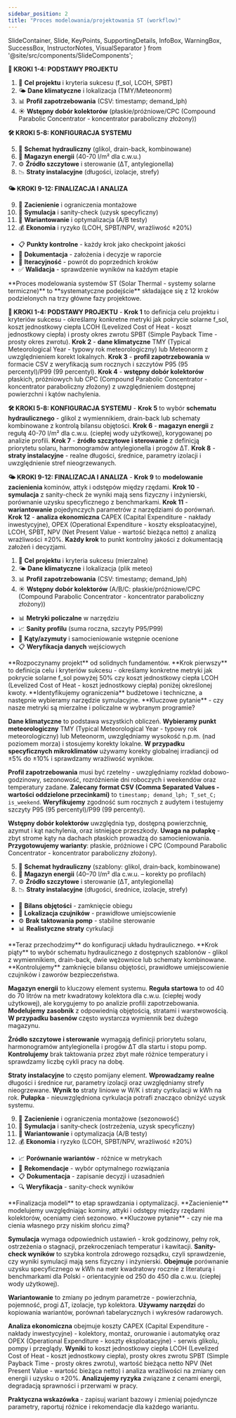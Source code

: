 ```yaml
---
sidebar_position: 2
title: "Proces modelowania/projektowania ST (workflow)"
---
```


  SlideContainer, 
  Slide, 
  KeyPoints, 
  SupportingDetails, 
  InfoBox,
  WarningBox,
  SuccessBox,
  InstructorNotes,
  VisualSeparator 
} from '@site/src/components/SlideComponents';

<SlideContainer>

<Slide title="🗺️ Mapa procesu – przegląd" type="info">

<KeyPoints title="🔄 Kompletny workflow 12 kroków">

**🧩 KROKI 1-4: PODSTAWY PROJEKTU**
1. 🎯 **Cel projektu** i kryteria sukcesu (f_sol, LCOH, SPBT)
2. 🌤️ **Dane klimatyczne** i lokalizacja (TMY/Meteonorm)
3. 📊 **Profil zapotrzebowania** (CSV: timestamp; demand_lph)
4. ☀️ **Wstępny dobór kolektorów** (płaskie/próżniowe/CPC (Compound Parabolic Concentrator - koncentrator paraboliczny złożony))

**🛠️ KROKI 5-8: KONFIGURACJA SYSTEMU**

5. 🔄 **Schemat hydrauliczny** (glikol, drain-back, kombinowane)
6. 🏺 **Magazyn energii** (40-70 l/m² dla c.w.u.)
7. ⚙️ **Źródło szczytowe** i sterowanie (ΔT, antylegionella)
8. 📉 **Straty instalacyjne** (długości, izolacje, strefy)

**🌤️ KROKI 9-12: FINALIZACJA I ANALIZA**

9. 🌳 **Zacienienie** i ograniczenia montażowe
10. 🧪 **Symulacja** i sanity-check (uzysk specyficzny)
11. 🔄 **Wariantowanie** i optymalizacja (A/B testy)
12. 💰 **Ekonomia** i ryzyko (LCOH, SPBT/NPV, wrażliwość ±20%)

</KeyPoints>

<SupportingDetails title="💡 Kluczowe zasady">

- 📋 **Punkty kontrolne** - każdy krok jako checkpoint jakości
- 📝 **Dokumentacja** - założenia i decyzje w raporcie
- 🔄 **Iteracyjność** - powrót do poprzednich kroków
- ✅ **Walidacja** - sprawdzenie wyników na każdym etapie

</SupportingDetails>

<InstructorNotes>
**Proces modelowania systemów ST (Solar Thermal - systemy solarne termiczne)** to **systematyczne podejście** składające się z 12 kroków podzielonych na trzy główne fazy projektowe.

**🧩 KROKI 1-4: PODSTAWY PROJEKTU** - **Krok 1** to definicja celu projektu i kryteriów sukcesu - określamy konkretne metryki jak pokrycie solarne f_sol, koszt jednostkowy ciepła LCOH (Levelized Cost of Heat - koszt jednostkowy ciepła) i prosty okres zwrotu SPBT (Simple Payback Time - prosty okres zwrotu). **Krok 2** - **dane klimatyczne** TMY (Typical Meteorological Year - typowy rok meteorologiczny) lub Meteonorm z uwzględnieniem korekt lokalnych. **Krok 3** - **profil zapotrzebowania** w formacie CSV z weryfikacją sum rocznych i szczytów P95 (95 percentyl)/P99 (99 percentyl). **Krok 4** - **wstępny dobór kolektorów** płaskich, próżniowych lub CPC (Compound Parabolic Concentrator - koncentrator paraboliczny złożony) z uwzględnieniem dostępnej powierzchni i kątów nachylenia.

**🛠️ KROKI 5-8: KONFIGURACJA SYSTEMU** - **Krok 5** to wybór **schematu hydraulicznego** - glikol z wymiennikiem, drain-back lub schematy kombinowane z kontrolą bilansu objętości. 
**Krok 6** - **magazyn energii** z regułą 40-70 l/m² dla c.w.u. (ciepłej wody użytkowej), korygowanej po analizie profili. **Krok 7** - **źródło szczytowe i sterowanie** z definicją priorytetu solaru, harmonogramów antylegionella i progów ΔT. **Krok 8** - **straty instalacyjne** - realne długości, średnice, parametry izolacji i uwzględnienie stref nieogrzewanych.

**🌤️ KROKI 9-12: FINALIZACJA I ANALIZA** - **Krok 9** to **modelowanie zacienienia** kominów, attyk i odstępów między rzędami. **Krok 10** - **symulacja** z sanity-check że wyniki mają sens fizyczny i inżynierski, porównanie uzysku specyficznego z benchmarkami. **Krok 11** - **wariantowanie** pojedynczych parametrów z narzędziami do porównań. **Krok 12** - **analiza ekonomiczna** CAPEX (Capital Expenditure - nakłady inwestycyjne), OPEX (Operational Expenditure - koszty eksploatacyjne), LCOH, SPBT, NPV (Net Present Value - wartość bieżąca netto) z analizą wrażliwości ±20%. **Każdy krok** to punkt kontrolny jakości z dokumentacją założeń i decyzjami.
</InstructorNotes>

</Slide>

<VisualSeparator type="energy" />

<Slide title="🧩 Kroki 1–4: Cel, meteo, profil, kolektory" type="tip">

<KeyPoints title="🚀 Start projektu">

1. 🎯 **Cel projektu** i kryteria sukcesu (mierzalne)
2. 🌤️ **Dane klimatyczne** i lokalizacja (plik meteo)
3. 📊 **Profil zapotrzebowania** (CSV: timestamp; demand_lph)
4. ☀️ **Wstępny dobór kolektorów** (A/B/C: płaskie/próżniowe/CPC (Compound Parabolic Concentrator - koncentrator paraboliczny złożony))

</KeyPoints>

<SupportingDetails title="🔍 Kontrola jakości">

- 📊 **Metryki policzalne** w narzędziu
- 📈 **Sanity profilu** (suma roczna, szczyty P95/P99)
- 🧭 **Kąty/azymuty** i samocieniowanie wstępnie ocenione
- 📋 **Weryfikacja danych** wejściowych

</SupportingDetails>

<InstructorNotes>
**Rozpoczynamy projekt** od solidnych fundamentów. **Krok pierwszy** to definicja celu i kryteriów sukcesu - określamy konkretne metryki jak pokrycie solarne f_sol powyżej 50% czy koszt jednostkowy ciepła LCOH (Levelized Cost of Heat - koszt jednostkowy ciepła) poniżej określonej kwoty. **Identyfikujemy ograniczenia** budżetowe i techniczne, a następnie wybieramy narzędzie symulacyjne. **Kluczowe pytanie** - czy nasze metryki są mierzalne i policzalne w wybranym programie?

**Dane klimatyczne** to podstawa wszystkich obliczeń. **Wybieramy punkt meteorologiczny** TMY (Typical Meteorological Year - typowy rok meteorologiczny) lub Meteonorm, uwzględniamy wysokość n.p.m. (nad poziomem morza) i stosujemy korekty lokalne. **W przypadku specyficznych mikroklimatów** używamy korekty globalnej irradiancji od ±5% do ±10% i sprawdzamy wrażliwość wyników.

**Profil zapotrzebowania** musi być rzetelny - uwzględniamy rozkład dobowo-godzinowy, sezonowość, rozróżnienie dni roboczych i weekendów oraz temperatury zadane. **Zalecany format CSV (Comma Separated Values - wartości oddzielone przecinkami)** to `timestamp; demand_lph; T_set_C; is_weekend`. **Weryfikujemy** zgodność sum rocznych z audytem i testujemy szczyty P95 (95 percentyl)/P99 (99 percentyl).

**Wstępny dobór kolektorów** uwzględnia typ, dostępną powierzchnię, azymut i kąt nachylenia, oraz istniejące przeszkody. **Uwaga na pułapkę** - zbyt strome kąty na dachach płaskich prowadzą do samocieniowania. **Przygotowujemy warianty**: płaskie, próżniowe i CPC (Compound Parabolic Concentrator - koncentrator paraboliczny złożony).
</InstructorNotes>

</Slide>

<VisualSeparator type="technical" />

<Slide title="🛠️ Kroki 5–8: Schemat, magazyn, źródło, straty" type="info">

<KeyPoints title="🔧 Konfiguracja układu">

5. 🔄 **Schemat hydrauliczny** (szablony: glikol, drain‑back, kombinowane)
6. 🏺 **Magazyn energii** (40–70 l/m² dla c.w.u. – korekty po profilach)
7. ⚙️ **Źródło szczytowe** i sterowanie (ΔT, antylegionella)
8. 📉 **Straty instalacyjne** (długości, średnice, izolacje, strefy)

</KeyPoints>

<SupportingDetails title="✅ Kontrola jakości">

- 🔄 **Bilans objętości** - zamknięcie obiegu
- 📍 **Lokalizacja czujników** - prawidłowe umiejscowienie
- ⚙️ **Brak taktowania pomp** - stabilne sterowanie
- 📊 **Realistyczne straty** cyrkulacji

</SupportingDetails>

<InstructorNotes>
**Teraz przechodzimy** do konfiguracji układu hydraulicznego. **Krok piąty** to wybór schematu hydraulicznego z dostępnych szablonów - glikol z wymiennikiem, drain-back, dwie wężownice lub schematy kombinowane. **Kontrolujemy** zamknięcie bilansu objętości, prawidłowe umiejscowienie czujników i zaworów bezpieczeństwa.

**Magazyn energii** to kluczowy element systemu. **Reguła startowa** to od 40 do 70 litrów na metr kwadratowy kolektora dla c.w.u. (ciepłej wody użytkowej), ale korygujemy to po analizie profili zapotrzebowania. **Modelujemy zasobnik** z odpowiednią objętością, stratami i warstwowością. **W przypadku basenów** często wystarcza wymiennik bez dużego magazynu.

**Żródło szczytowe i sterowanie** wymagają definicji priorytetu solaru, harmonogramów antylegionella i progów ΔT dla startu i stopu pomp. **Kontrolujemy** brak taktowania przez zbyt małe różnice temperatury i sprawdzamy liczbę cykli pracy na dobę.

**Straty instalacyjne** to często pomijany element. **Wprowadzamy realne** długości i średnice rur, parametry izolacji oraz uwzględniamy strefy nieogrzewane. **Wynik to** straty liniowe w W/K i straty cyrkulacji w kWh na rok. **Pułapka** - nieuwzględniona cyrkulacja potrafi znacząco obniżyć uzysk systemu.
</InstructorNotes>

</Slide>

<VisualSeparator type="data" />

<Slide title="🌤️ Kroki 9–12: Zacienienie, symulacja, warianty, ekonomia" type="info">

<KeyPoints title="🚀 Finalizacja modeli">

9. 🌳 **Zacienienie** i ograniczenia montażowe (sezonowość)
10. 🧪 **Symulacja** i sanity‑check (ostrzeżenia, uzysk specyficzny)
11. 🔄 **Wariantowanie** i optymalizacja (A/B testy)
12. 💰 **Ekonomia** i ryzyko (LCOH, SPBT/NPV, wrażliwość ±20%)

</KeyPoints>

<SupportingDetails title="📊 Analiza wyników">

- 📈 **Porównanie wariantów** - różnice w metrykach
- 🎯 **Rekomendacje** - wybór optymalnego rozwiązania
- 📋 **Dokumentacja** - zapisanie decyzji i uzasadnień
- 🔍 **Weryfikacja** - sanity-check wyników

</SupportingDetails>

<InstructorNotes>
**Finalizacja modeli** to etap sprawdzania i optymalizacji. **Zacienienie** modelujemy uwzględniając kominy, attyki i odstępy między rzędami kolektorów, oceniamy cień sezonowo. **Kluczowe pytanie** - czy nie ma cienia własnego przy niskim słońcu zimą?

**Symulacja** wymaga odpowiednich ustawień - krok godzinowy, pełny rok, ostrzeżenia o stagnacji, przekroczeniach temperatur i kawitacji. **Sanity-check wyników** to szybka kontrola zdrowego rozsądku, czyli sprawdzenie, czy wyniki symulacji mają sens fizyczny i inżynierski. **Obejmuje** porównanie uzysku specyficznego w kWh na metr kwadratowy rocznie z literaturą i benchmarkami dla Polski - orientacyjnie od 250 do 450 dla c.w.u. (ciepłej wody użytkowej).

**Wariantowanie** to zmiany po jednym parametrze - powierzchnia, pojemność, progi ΔT, izolacje, typ kolektora. **Używamy narzędzi** do kopiowania wariantów, porównań tabelarycznych i wykresów radarowych.

**Analiza ekonomiczna** obejmuje koszty CAPEX (Capital Expenditure - nakłady inwestycyjne) - kolektory, montaż, orurowanie i automatykę oraz OPEX (Operational Expenditure - koszty eksploatacyjne) - serwis glikolu, pompy i przeglądy. **Wyniki** to koszt jednostkowy ciepła LCOH (Levelized Cost of Heat - koszt jednostkowy ciepła), prosty okres zwrotu SPBT (Simple Payback Time - prosty okres zwrotu), wartość bieżąca netto NPV (Net Present Value - wartość bieżąca netto) i analiza wrażliwości na zmiany cen energii i uzysku o ±20%. **Analizujemy ryzyka** związane z cenami energii, degradacją sprawności i przerwami w pracy.

**Praktyczna wskazówka** - zapisuj wariant bazowy i zmieniaj pojedyncze parametry, raportuj różnice i rekomendacje dla każdego wariantu.
</InstructorNotes>

</Slide>


</SlideContainer>

